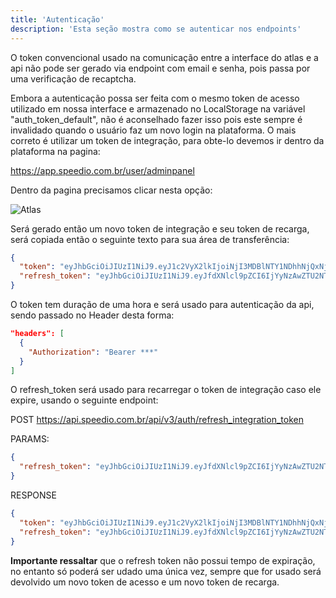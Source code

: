 ```yaml
---
title: 'Autenticação'
description: 'Esta seção mostra como se autenticar nos endpoints'
---
```


O token convencional usado na comunicação entre a interface do atlas e a api não pode ser gerado via endpoint com email 
e senha, pois passa por uma verificação de recaptcha.

Embora a autenticação possa ser feita com o mesmo token de acesso utilizado em nossa interface e armazenado no LocalStorage 
na variável "auth_token_default", não é aconselhado fazer isso pois este sempre é invalidado quando o usuário faz um novo 
login na plataforma. O mais correto é utilizar um token de integração, para obte-lo devemos ir dentro da plataforma na pagina:

https://app.speedio.com.br/user/adminpanel

Dentro da pagina precisamos clicar nesta opção:

![Atlas](https://t9013100130.p.clickup-attachments.com/t9013100130/283a25ec-e80f-469a-b1be-82cea7b1215a/image.png)

Será gerado então um novo token de integração e seu token de recarga, será copiada então o seguinte texto para sua área 
de transferência:

``` json
{
  "token": "eyJhbGciOiJIUzI1NiJ9.eyJ1c2VyX2lkIjoiNjI3MDBlNTY1NDhhNjQxNjE2ZGU1NTRhIiwiZXhwIjoxNzIxMjMzNDUxfQ.Vub7kA-JhpXW6JrXKMVfI3ERAEVVz2dcZstcSA5VgkM",
  "refresh_token": "eyJhbGciOiJIUzI1NiJ9.eyJfdXNlcl9pZCI6IjYyNzAwZTU2NTQ4YTY0MTYxNmRlNTU0YSIsInRpbWUiOjE3MjEyMjk4NTF9.yEpo2c4dxvK4hsRlVFzVqxbA3oagJ74VK-HbVOX5HrI"
}
```
O token tem duração de uma hora e será usado para autenticação da api, sendo passado no Header desta forma:
```json
"headers": [
  {
    "Authorization": "Bearer ***"
  }
]
```

O refresh_token será usado para recarregar o token de integração caso ele expire, usando o seguinte endpoint: 

POST https://api.speedio.com.br/api/v3/auth/refresh_integration_token

PARAMS:
``` json
{
  "refresh_token": "eyJhbGciOiJIUzI1NiJ9.eyJfdXNlcl9pZCI6IjYyNzAwZTU2NTQ4YTY0MTYxNmRlNTU0YSIsInRpbWUiOjE3MjEyMjk4NTF9.yEpo2c4dxvK4hsRlVFzVqxbA3oagJ74VK-HbVOX5HrI",
}
```
RESPONSE
``` json
{
  "token": "eyJhbGciOiJIUzI1NiJ9.eyJ1c2VyX2lkIjoiNjI3MDBlNTY1NDhhNjQxNjE2ZGU1NTRhIiwiZXhwIjoxNzIxMjMzNDUxfQ.Vub7kA-JhpXW6JrXKMVfI3ERAEVVz2dcZstcSA5VgkM",
  "refresh_token": "eyJhbGciOiJIUzI1NiJ9.eyJfdXNlcl9pZCI6IjYyNzAwZTU2NTQ4YTY0MTYxNmRlNTU0YSIsInRpbWUiOjE3MjEyMjk4NTF9.yEpo2c4dxvK4hsRlVFzVqxbA3oagJ74VK-HbVOX5HrI"
}
```

**Importante ressaltar** que o refresh token não possui tempo de expiração, no entanto só poderá ser udado uma única vez, 
sempre que for usado será devolvido um novo token de acesso e um novo token de recarga.
